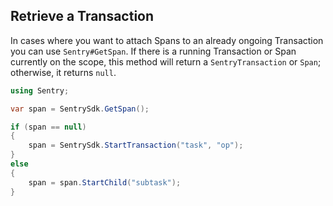 ## Retrieve a Transaction

In cases where you want to attach Spans to an already ongoing Transaction you can use `Sentry#GetSpan`. If there is a running Transaction or Span currently on the scope, this method will return a `SentryTransaction` or `Span`; otherwise, it returns `null`.

```csharp
using Sentry;

var span = SentrySdk.GetSpan();

if (span == null)
{
    span = SentrySdk.StartTransaction("task", "op");
}
else
{
    span = span.StartChild("subtask");
}
```
